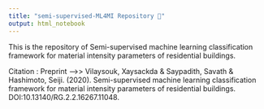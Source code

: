 ```yaml
---
title: "semi-supervised-ML4MI Repository 🤖"
output: html_notebook
---
```


This is the repository of Semi-supervised machine learning classification framework for material intensity parameters of residential buildings.

Citation : Preprint -->> Vilaysouk, Xaysackda & Saypadith, Savath & Hashimoto, Seiji. (2020). Semi-supervised machine learning classification framework for material intensity parameters of residential buildings. DOI:10.13140/RG.2.2.16267.11048.

```r

```
